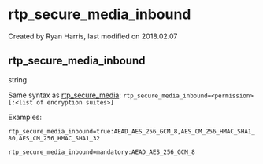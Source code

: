 
# rtp_secure_media_inbound 

 Created by  Ryan Harris, last modified on 2018.02.07

## rtp_secure_media_inbound

string

Same syntax as [rtp\_secure\_media](../FreeSWITCH-Explained/Dialplan/Variables-Master-List_16352570.mdx#rtp_secure_media): `rtp_secure_media_inbound=<permission>[:<list of encryption suites>]`

Examples:

`rtp_secure_media_inbound=true:AEAD_AES_256_GCM_8,AES_CM_256_HMAC_SHA1_80,AES_CM_256_HMAC_SHA1_32`

`rtp_secure_media_inbound=mandatory:AEAD_AES_256_GCM_8`


